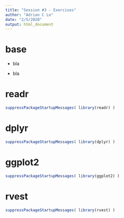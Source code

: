 ```yaml
---
title: "Session #3 - Exercises"
author: "Adrian C Lo"
date: "2/5/2020"
output: html_document
---
```


# base

* bla

* bla

# readr

```r

suppressPackageStartupMessages( library(readr) )

```

# dplyr

```r

suppressPackageStartupMessages( library(dplyr) )

```

# ggplot2

```r

suppressPackageStartupMessages( library(ggplot2) )

```

# rvest

```r

suppressPackageStartupMessages( library(rvest) )

```